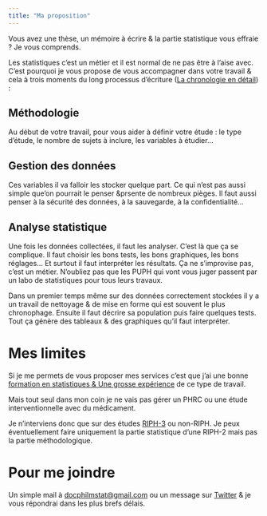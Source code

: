```yaml
---
title: "Ma proposition"
---
```


Vous avez une thèse, un mémoire à écrire & la partie statistique vous effraie ? Je vous comprends.

Les statistiques c'est un métier et il est normal de ne pas être à l'aise avec. C'est pourquoi je vous propose de vous accompagner dans votre travail & cela à trois moments du long processus d'écriture ([La chronologie en détail](chronologie.html)) :

## Méthodologie

Au début de votre travail, pour vous aider à définir votre étude : le type d'étude, le nombre de sujets à inclure, les variables à étudier...

## Gestion des données

Ces variables il va falloir les stocker quelque part. Ce qui n'est pas aussi simple que'on pourrait le penser &prsente de nombreux pièges. Il faut aussi penser à la sécurité des données, à la sauvegarde, à la confidentialité...

## Analyse statistique

Une fois les données collectées, il faut les analyser. C'est là que ça se complique. Il faut choisir les bons tests, les bons graphiques, les bons réglages... Et surtout il faut interpréter les résultats. Ça ne s'improvise pas, c'est un métier. N'oubliez pas que les PUPH qui vont vous juger passent par un labo de statistiques pour tous leurs travaux.

Dans un premier temps même sur des données correctement stockées il y a un travail de nettoyage & de mise en forme qui est souvent le plus chronophage. Ensuite il faut décrire sa population puis faire quelques tests. Tout ça génère des tableaux & des graphiques qu'il faut interpréter.


# Mes limites

Si je me permets de vous proposer mes services c'est que j'ai une bonne [formation en statistiques & Une grosse expérience](presentation.html) de ce type de travail.

Mais tout seul dans mon coin je ne vais pas gérer un PHRC ou une étude interventionnelle avec du médicament. 

Je n'interviens donc que sur des études [RIPH-3](moz-extension://12959df1-7aeb-4e99-a041-ebf819bc5934/content/web/viewer.html?file=https%3A%2F%2Fsfar.org%2Fwp-content%2Fuploads%2F2018%2F10%2F3-Recherche-clinique-en-anesthesie-reanimation-la-loi-Jarde-en-pratique.pdf) ou non-RIPH. Je peux éventuellement faire uniquement la partie statistique d'une RIPH-2 mais pas la partie méthodologique.

# Pour me joindre

Un simple mail à <a href="mailto:docphilmstat@gmail.com">docphilmstat@gmail.com</a> ou un message sur [Twitter](https://twitter.com/PhiippeMICHEL) & je vous répondrai dans les plus brefs délais.




